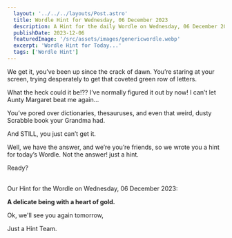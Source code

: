 ```yaml
---
  layout: '../../../layouts/Post.astro'
  title: Wordle Hint for Wednesday, 06 December 2023
  description: A Hint for the daily Wordle on Wednesday, 06 December 2023
  publishDate: 2023-12-06
  featuredImage: '/src/assets/images/genericwordle.webp'
  excerpt: 'Wordle Hint for Today...'
  tags: ['Wordle Hint']
---
```


  We get it, you’ve been up since the crack of dawn. You’re staring at your screen, trying desperately to get that coveted green row of letters. 

  What the heck could it be!??
  I’ve normally figured it out by now!
  I can’t let Aunty Margaret beat me again… 

  You’ve pored over dictionaries, thesauruses, and even that weird, dusty Scrabble book your Grandma had.

  And STILL, you just can’t get it. 

  Well, we have the answer, and we’re you’re friends, so we wrote you a hint for today’s Wordle.
  Not the answer! just a hint. 

  Ready?<br /><br />

  Our Hint for the Wordle on Wednesday, 06 December 2023:

  **A delicate being with a heart of gold.**

  Ok, we'll see you again tomorrow, 

  Just a Hint Team.
  